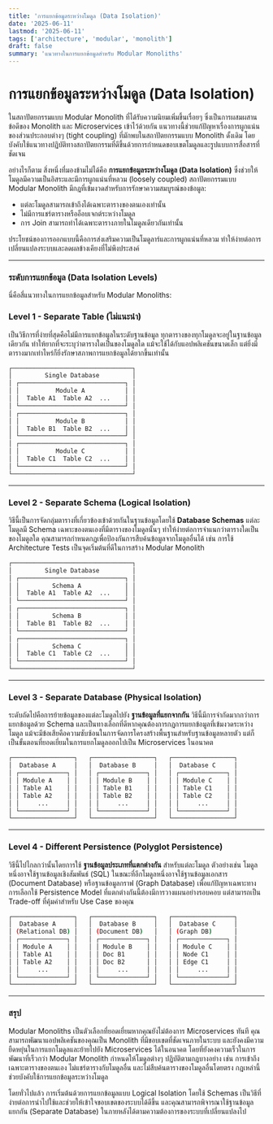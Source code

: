 ```yaml
---
title: 'การแยกข้อมูลระหว่างโมดูล (Data Isolation)'
date: '2025-06-11'
lastmod: '2025-06-11'
tags: ['architecture', 'modular', 'monolith']
draft: false
summary: 'แนวทางในการแยกข้อมูลสำหรับ Modular Monoliths'
---
```


# การแยกข้อมูลระหว่างโมดูล (Data Isolation)

ในสถาปัตยกรรมแบบ Modular Monolith ที่ได้รับความนิยมเพิ่มขึ้นเรื่อยๆ ซึ่งเป็นการผสมผสานข้อดีของ Monolith และ Microservices เข้าไว้ด้วยกัน แนวทางนี้ช่วยแก้ปัญหาเรื่องการผูกแน่นของส่วนประกอบต่างๆ (tight coupling) ที่มักพบในสถาปัตยกรรมแบบ Monolith ดั้งเดิม โดยบังคับใช้แนวทางปฏิบัติทางสถาปัตยกรรมที่ดีขึ้นด้วยการกำหนดขอบเขตโมดูลและรูปแบบการสื่อสารที่ชัดเจน

อย่างไรก็ตาม สิ่งหนึ่งที่มองข้ามไม่ได้คือ **การแยกข้อมูลระหว่างโมดูล (Data Isolation)** ซึ่งช่วยให้โมดูลมีความเป็นอิสระและมีการผูกแน่นที่หลวม (loosely coupled) สถาปัตยกรรมแบบ Modular Monolith มีกฎที่เข้มงวดสำหรับการรักษาความสมบูรณ์ของข้อมูล:

- แต่ละโมดูลสามารถเข้าถึงได้เฉพาะตารางของตนเองเท่านั้น
- ไม่มีการแชร์ตารางหรืออ็อบเจกต์ระหว่างโมดูล
- การ Join สามารถทำได้เฉพาะตารางภายในโมดูลเดียวกันเท่านั้น

ประโยชน์ของการออกแบบนี้คือการส่งเสริมความเป็นโมดูลาร์และการผูกแน่นที่หลวม ทำให้ง่ายต่อการเปลี่ยนแปลงระบบและลดผลข้างเคียงที่ไม่พึงประสงค์

---

### ระดับการแยกข้อมูล (Data Isolation Levels)

นี่คือสี่แนวทางในการแยกข้อมูลสำหรับ Modular Monoliths:

### Level 1 - Separate Table (ไม่แนะนำ)

เป็นวิธีการที่ง่ายที่สุดคือไม่มีการแยกข้อมูลในระดับฐานข้อมูล ทุกตารางของทุกโมดูลจะอยู่ในฐานข้อมูลเดียวกัน ทำให้ยากที่จะระบุว่าตารางใดเป็นของโมดูลใด แม้จะใช้ได้กับแอปพลิเคชันขนาดเล็ก แต่ยิ่งมีตารางมากเท่าไหร่ก็ยิ่งรักษาสภาพการแยกข้อมูลได้ยากขึ้นเท่านั้น

```bash
┌─────────────────────────────────┐
│         Single Database         │
│ ┌─────────────────────────────┐ │
│ │          Module A           │ │
│ │  Table A1  Table A2  ...    │ │
│ └─────────────────────────────┘ │
│ ┌─────────────────────────────┐ │
│ │          Module B           │ │
│ │  Table B1  Table B2  ...    │ │
│ └─────────────────────────────┘ │
│ ┌─────────────────────────────┐ │
│ │          Module C           │ │
│ │  Table C1  Table C2  ...    │ │
│ └─────────────────────────────┘ │
└─────────────────────────────────┘
```

---

### Level 2 - Separate Schema (Logical Isolation)

วิธีนี้เป็นการจัดกลุ่มตารางที่เกี่ยวข้องเข้าด้วยกันในฐานข้อมูลโดยใช้ **Database Schemas** แต่ละโมดูลมี Schema เฉพาะของตนเองที่มีตารางของโมดูลนั้นๆ ทำให้ง่ายต่อการจำแนกว่าตารางใดเป็นของโมดูลใด คุณสามารถกำหนดกฎเพื่อป้องกันการสืบค้นข้อมูลจากโมดูลอื่นได้ เช่น การใช้ Architecture Tests เป็นจุดเริ่มต้นที่ดีในการสร้าง Modular Monolith

```bash
┌─────────────────────────────────┐
│         Single Database         │
│ ┌─────────────────────────────┐ │
│ │         Schema A            │ │
│ │  Table A1  Table A2  ...    │ │
│ └─────────────────────────────┘ │
│ ┌─────────────────────────────┐ │
│ │         Schema B            │ │
│ │  Table B1  Table B2  ...    │ │
│ └─────────────────────────────┘ │
│ ┌─────────────────────────────┐ │
│ │         Schema C            │ │
│ │  Table C1  Table C2  ...    │ │
│ └─────────────────────────────┘ │
└─────────────────────────────────┘
```

---

### Level 3 - Separate Database (Physical Isolation)

ระดับถัดไปคือการย้ายข้อมูลของแต่ละโมดูลไปยัง **ฐานข้อมูลที่แยกจากกัน** วิธีนี้มีการจำกัดมากกว่าการแยกข้อมูลด้วย Schema และเป็นทางเลือกที่ดีหากคุณต้องการกฎการแยกข้อมูลที่เข้มงวดระหว่างโมดูล แม้จะมีข้อเสียคือความซับซ้อนในการจัดการโครงสร้างพื้นฐานสำหรับฐานข้อมูลหลายตัว แต่ก็เป็นขั้นตอนที่ยอดเยี่ยมในการแยกโมดูลออกไปเป็น Microservices ในอนาคต

```bash
┌─────────────────┐   ┌─────────────────┐   ┌─────────────────┐
│  Database A     │   │  Database B     │   │  Database C     │
│ ┌─────────────┐ │   │ ┌─────────────┐ │   │ ┌─────────────┐ │
│ │ Module A    │ │   │ │ Module B    │ │   │ │ Module C    │ │
│ │ Table A1    │ │   │ │ Table B1    │ │   │ │ Table C1    │ │
│ │ Table A2    │ │   │ │ Table B2    │ │   │ │ Table C2    │ │
│ │     ...     │ │   │ │     ...     │ │   │ │     ...     │ │
│ └─────────────┘ │   │ └─────────────┘ │   │ └─────────────┘ │
└─────────────────┘   └─────────────────┘   └─────────────────┘
```

---

### Level 4 - Different Persistence (Polyglot Persistence)

วิธีนี้ไปไกลกว่านั้นโดยการใช้ **ฐานข้อมูลประเภทที่แตกต่างกัน** สำหรับแต่ละโมดูล ตัวอย่างเช่น โมดูลหนึ่งอาจใช้ฐานข้อมูลเชิงสัมพันธ์ (SQL) ในขณะที่อีกโมดูลหนึ่งอาจใช้ฐานข้อมูลเอกสาร (Document Database) หรือฐานข้อมูลกราฟ (Graph Database) เพื่อแก้ปัญหาเฉพาะทาง การเลือกใช้ Persistence Model ที่แตกต่างกันนี้ต้องมีการวางแผนอย่างรอบคอบ แต่สามารถเป็น Trade-off ที่คุ้มค่าสำหรับ Use Case ของคุณ

```bash
┌─────────────────┐   ┌─────────────────┐   ┌─────────────────┐
│  Database A     │   │  Database B     │   │  Database C     │
│ (Relational DB) │   │ (Document DB)   │   │ (Graph DB)      │
│ ┌─────────────┐ │   │ ┌─────────────┐ │   │ ┌─────────────┐ │
│ │ Module A    │ │   │ │ Module B    │ │   │ │ Module C    │ │
│ │ Table A1    │ │   │ │ Doc B1      │ │   │ │ Node C1     │ │
│ │ Table A2    │ │   │ │ Doc B2      │ │   │ │ Edge C1     │ │
│ │     ...     │ │   │ │     ...     │ │   │ │     ...     │ │
│ └─────────────┘ │   │ └─────────────┘ │   │ └─────────────┘ │
└─────────────────┘   └─────────────────┘   └─────────────────┘
```

---

### สรุป

Modular Monoliths เป็นตัวเลือกที่ยอดเยี่ยมหากคุณยังไม่ต้องการ Microservices ทันที คุณสามารถพัฒนาแอปพลิเคชันของคุณเป็น Monolith ที่มีขอบเขตที่ชัดเจนภายในระบบ และยังคงมีความยืดหยุ่นในการแยกโมดูลและย้ายไปยัง Microservices ได้ในอนาคต โดยที่ยังคงความเร็วในการพัฒนาที่เร็วกว่า Modular Monolith กำหนดให้โมดูลต่างๆ ปฏิบัติตามกฎบางอย่าง เช่น การเข้าถึงเฉพาะตารางของตนเอง ไม่แชร์ตารางกับโมดูลอื่น และไม่สืบค้นตารางของโมดูลอื่นโดยตรง กฎเหล่านี้ช่วยบังคับใช้การแยกข้อมูลระหว่างโมดูล

โดยทั่วไปแล้ว การเริ่มต้นด้วยการแยกข้อมูลแบบ Logical Isolation โดยใช้ Schemas เป็นวิธีที่ง่ายต่อการนำไปใช้และช่วยให้เข้าใจขอบเขตของระบบได้ดีขึ้น และคุณสามารถพิจารณาใช้ฐานข้อมูลแยกกัน (Separate Database) ในภายหลังได้ตามความต้องการของระบบที่เปลี่ยนแปลงไป
